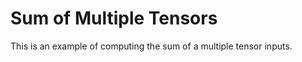 Sum of Multiple Tensors
=============================

This is an example of computing the sum of a multiple tensor inputs.


<WorkedExample />
